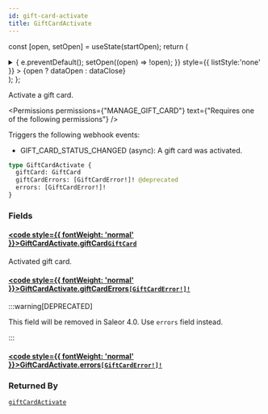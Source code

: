 ```yaml
---
id: gift-card-activate
title: GiftCardActivate
---
```






const [open, setOpen] = useState(startOpen);
return (
<details {...(open ? { open: true } : {})} className="details" style={{ border:'none', boxShadow:'none', background:'var(--ifm-background-color)' }}>
<summary
onClick={(e) => {
e.preventDefault();
setOpen((open) => !open);
}}
style={{ listStyle:'none' }} >
{open ? dataOpen : dataClose}
</summary>
{open && children}
</details>
);
};

Activate a gift card.


<Permissions permissions={"MANAGE_GIFT_CARD"} text={"Requires one of the following permissions"} />


Triggers the following webhook events:

- GIFT_CARD_STATUS_CHANGED (async): A gift card was activated.

```graphql
type GiftCardActivate {
  giftCard: GiftCard
  giftCardErrors: [GiftCardError!]! @deprecated
  errors: [GiftCardError!]!
}
```

### Fields

#### [<code style={{ fontWeight: 'normal' }}>GiftCardActivate.<b>giftCard</b></code>](#)<Bullet />[`GiftCard`](../../../api-reference/gift-cards/objects/gift-card.mdx) <Badge class="badge badge--secondary" text="object"/> <Badge class="badge badge--secondary" text="gift-cards"/>

Activated gift card.

#### [<code style={{ fontWeight: 'normal' }}>GiftCardActivate.<b>giftCardErrors</b></code>](#)<Bullet />[`[GiftCardError!]!`](../../../api-reference/gift-cards/objects/gift-card-error.mdx) <Badge class="badge badge--deprecated badge--secondary" text="deprecated"/> <Badge class="badge badge--secondary" text="non-null"/> <Badge class="badge badge--secondary" text="object"/> <Badge class="badge badge--secondary" text="gift-cards"/>

:::warning[DEPRECATED]

This field will be removed in Saleor 4.0. Use `errors` field instead.

:::

#### [<code style={{ fontWeight: 'normal' }}>GiftCardActivate.<b>errors</b></code>](#)<Bullet />[`[GiftCardError!]!`](../../../api-reference/gift-cards/objects/gift-card-error.mdx) <Badge class="badge badge--secondary" text="non-null"/> <Badge class="badge badge--secondary" text="object"/> <Badge class="badge badge--secondary" text="gift-cards"/>

### Returned By

[`giftCardActivate`](../../../api-reference/gift-cards/mutations/gift-card-activate.mdx) <Badge class="badge badge--secondary" text="mutation"/>

